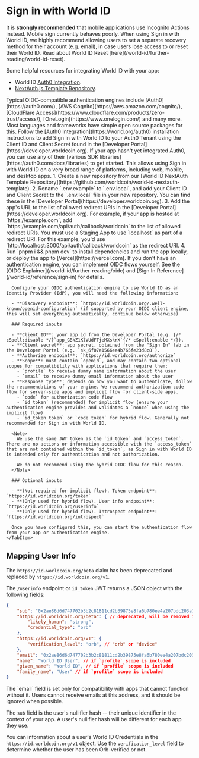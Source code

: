 
# Sign in with World ID

<Note type="warning">
It is <b>strongly recommended</b> that mobile applications use <Link href="/world-id/id/cloud">Incognito Actions</Link> instead. Mobile sign currently behaves poorly.
</Note>
When using Sign in with World ID, we highly recommend allowing users to set a separate recovery method for their account
(e.g. email), in case users lose access to or reset their World ID. Read about World ID Reset [here](/world-id/further-reading/world-id-reset). 

Some helpful resources for integrating World ID with your app:

-   World ID [Auth0 Integration](https://world.org/auth0).
-   [NextAuth.js Template Repository](https://github.com/worldcoin/world-id-nextauth-template).

<Note>
	Typical OIDC-compatible authentication engines include [Auth0](https://auth0.com/), [AWS
	Cognito](https://aws.amazon.com/cognito/), [CloudFlare
	Access](https://www.cloudflare.com/products/zero-trust/access/), [OneLogin](https://www.onelogin.com/) and many
	more. Most languages and frameworks have simple open source packages for this.
</Note>

<Tabs>
    <TabItem label="Auth0 Integration">
        Follow the [Auth0 Integration](https://world.org/auth0) installation instructions to add Sign in with World ID to your Auth0 Tenant using the Client ID and Client Secret found in the [Developer Portal](https://developer.worldcoin.org).
        <Note>
            If your app hasn't yet integrated Auth0, you can use any of their [various SDK libraries](https://auth0.com/docs/libraries) to get started. This allows using Sign in with World ID on a very broad range of platforms, including web, mobile, and desktop apps.
        </Note>
    </TabItem>
    <TabItem label="NextAuth Template">
        1. Create a new repository from our [World ID NextAuth Template Repository](https://github.com/worldcoin/world-id-nextauth-template).
        2. Rename `.env.example` to `.env.local`, and add your Client ID and Client Secret to the `.env.local` file in your new repository. You can find these in the [Developer Portal](https://developer.worldcoin.org).
        3. Add the app's URL to the list of allowed redirect URIs in the [Developer Portal](https://developer.worldcoin.org). For example, if your app is hosted at `https://example.com`, add `https://example.com/api/auth/callback/worldcoin` to the list of allowed redirect URIs.
        <Note>
            You must use a Staging App to use `localhost` as part of a redirect URI. For this example, you'd use `http://localhost:3000/api/auth/callback/worldcoin` as the redirect URI.
        </Note>
        4. Run `pnpm i && pnpm dev` to install dependencies and run the app locally, or deploy the app to [Vercel](https://vercel.com).
    </TabItem>
    <TabItem label="Custom Authentication Engines">
      <Note type="warning">
        If you don't have an authentication engine, you can implement OIDC flows yourself. See the [OIDC Explainer](/world-id/further-reading/oidc) and [Sign In Reference](/world-id/reference/sign-in) for details.
      </Note>

      Configure your OIDC authentication engine to use World ID as an Identity Provider (IdP), you will need the following information:

      - **Discovery endpoint**: `https://id.worldcoin.org/.well-known/openid-configuration` (if supported by your OIDC client engine, this will set everything automatically, continue below otherwise)

      ### Required inputs

      - **Client ID**: your app id from the Developer Portal (e.g. {/* cSpell:disable */}`app_GBkZ1KlVUdFTjeMXskrX`{/* cSpell:enable */}).
      - **Client secret**: app secret, obtained from the "Sign In" tab in the Developer Portal (e.g. `sk_6f07e1566ee4b765fe23d8c8`).
      - **Authorize endpoint**: `https://id.worldcoin.org/authorize`
      - **Scope**: must contain `openid`, and may contain two optional scopes for compatibility with applications that require them:
        - `profile` to receive dummy name information about the user
        - `email` to receive dummy email information about the user
      - **Response type**: depends on how you want to authenticate, follow the recommendations of your engine. We recommend authorization code flow for server-side apps and implicit flow for client-side apps.
        - `code` for authorization code flow
        - `id_token` (recommended) for implicit flow (ensure your authentication engine provides and validates a `nonce` when using the implicit flow)
        - `id_token token` or `code token` for hybrid flow. Generally not recommended for Sign in with World ID.

      <Note>
        We use the same JWT token as the `id_token` and `access_token`. There are no actions or information accessible with the `access_token` that are not contained within the `id_token`, as Sign in with World ID is intended only for authentication and not authorization.

        We do not recommend using the hybrid OIDC flow for this reason.
      </Note>

      ### Optional inputs

      - **(Not required for implicit flow). Token endpoint**: `https://id.worldcoin.org/token`
      - **(Only used for hybrid flow). User info endpoint**: `https://id.worldcoin.org/userinfo`
      - **(Only used for hybrid flow). Introspect endpoint**: `https://id.worldcoin.org/introspect`

      Once you have configured this, you can start the authentication flow from your app or authentication engine.
    </TabItem>

</Tabs>

## Mapping User Info

<Note>The `https://id.worldcoin.org/beta` claim has been deprecated and replaced by `https://id.worldcoin.org/v1`.</Note>

The `/userinfo` endpoint or `id_token` JWT returns a JSON object with the following fields:

```json {{ title: "Response" }}
{
	"sub": "0x2ae86d6d747702b3b2c81811cd2b39875e8fa6b780ee4a207bdc203a7860b535",
	"https://id.worldcoin.org/beta": { // deprecated, will be removed in the future
		"likely_human": "strong",
		"credential_type": "orb"
	},
    "https://id.worldcoin.org/v1": {
        "verification_level": "orb", // "orb" or "device"
    },
	"email": "0x2ae86d6d747702b3b2c81811cd2b39875e8fa6b780ee4a207bdc203a7860b535@id.worldcoin.org", // if `email` scope is included
	"name": "World ID User", // if `profile` scope is included
	"given_name": "World ID", // if `profile` scope is included
	"family_name": "User" // if `profile` scope is included
}
```

<Note type="warning">
	The `email` field is set only for compatibility with apps that cannot function without it. Users cannot receive
	emails at this address, and it should be ignored when possible.
</Note>

The `sub` field is the user's nullifier hash -- their unique identifier in the context of your app. A user's nullifier hash will be different for each app they use.

You can information about a user's World ID Credentials in the `https://id.worldcoin.org/v1` object. Use the `verification_level` field to determine whether the user has been Orb-verified or not.
